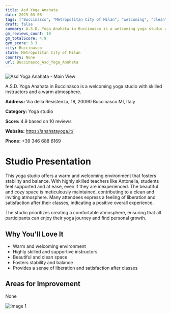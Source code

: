 ```yaml
---
title: Asd Yoga Anahata
date: 2025-03-08
tags: ["Buccinasco", "Metropolitan City of Milan", "welcoming", "clean", "Buccinasco"]  
draft: false
summary: A.S.D. Yoga Anahata in Buccinasco is a welcoming yoga studio with skilled instructors and a warm atmosphere.
gm_reviews_count: 10
gm_totalScore: 4.9
gym_score: 3.3
city: Buccinasco
state: Metropolitan City of Milan
country: None
url: Buccinasco_Asd_Yoga_Anahata
---
```


<div className="aspect-[16/9] relative my-8">
  <img 
    src="https://streetviewpixels-pa.googleapis.com/v1/thumbnail?panoid=1C99B6QN0vq8yIJqlLhjWQ&cb_client=maps_sv.tactile.gps&w=203&h=100&yaw=255.19925&pitch=0&thumbfov=100"
    alt="Asd Yoga Anahata - Main View"
    className="object-cover absolute inset-0 w-full h-full rounded-lg"
  />
</div>

A.S.D. Yoga Anahata in Buccinasco is a welcoming yoga studio with skilled instructors and a warm atmosphere.

**Address:** Via della Resistenza, 18, 20090 Buccinasco MI, Italy

**Category:** Yoga studio

**Score:** 4.9 based on 10 reviews

**Website:** https://anahatayoga.it/

**Phone:** +39 346 688 6169

# Studio Presentation

This yoga studio offers a warm and welcoming environment that fosters stability and balance. With highly skilled teachers like Antonella, students feel supported and at ease, even if they are inexperienced. The beautiful and cozy space is meticulously maintained, contributing to a clean and inviting atmosphere. Many attendees express a feeling of liberation and satisfaction after their classes, indicating a positive overall experience.

The studio prioritizes creating a comfortable atmosphere, ensuring that all participants can enjoy their yoga journey and find personal growth.

## Why You'll Love It

- Warm and welcoming environment
- Highly skilled and supportive instructors
- Beautiful and clean space
- Fosters stability and balance
- Provides a sense of liberation and satisfaction after classes

## Areas for Improvement

None

<div className="grid grid-cols-1 xl:grid-cols-2 gap-4 my-8">
<div className="aspect-[4/3] relative"><img src="https://lh5.googleusercontent.com/p/AF1QipPOtJW8q5_A9SLv-s_bh-_yVTHf3_Z08NOXenkz=w1920-h1080-k-no" alt="Image 1" className="object-cover absolute inset-0 w-full h-full rounded-lg" /></div>
</div>